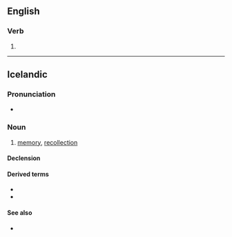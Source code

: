 ==English==

===Verb===
{{head|en|present participle}}

# {{present participle of|min|lang=en}}

----

==Icelandic==

===Pronunciation===
* {{IPA|/ˈmɪnːiŋk/|lang=is}}
*: {{rhymes|ɪnːiŋk|lang=is}}

===Noun===
{{is-noun|f|minningar|minningar}}

# [[memory]], [[recollection]]

====Declension====
{{is-decl-noun-f-s1|minn|i|ng|u=u}}

====Derived terms====
* {{l|is|minningargrein}}
* {{l|is|minningargripur}}

====See also====
* {{l|is|minni}}